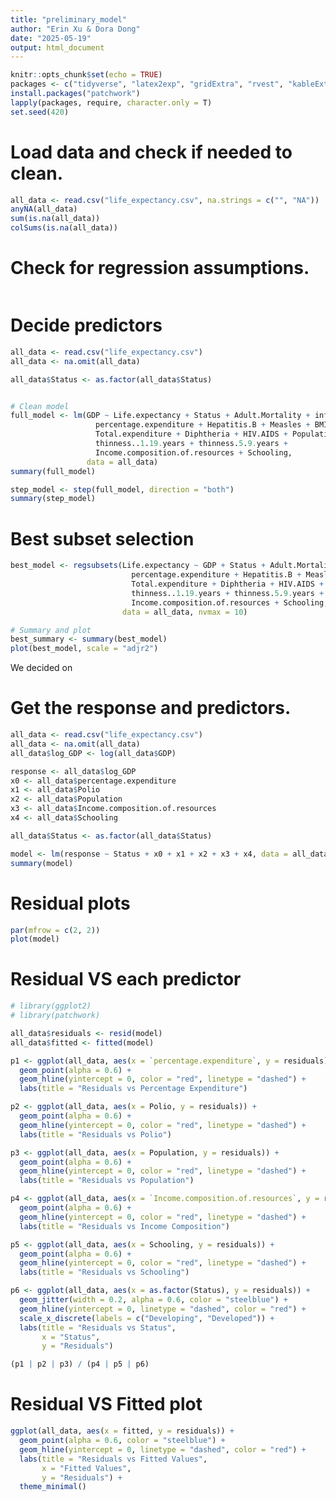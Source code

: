 ```yaml
---
title: "preliminary_model"
author: "Erin Xu & Dora Dong"
date: "2025-05-19"
output: html_document
---
```


```r
knitr::opts_chunk$set(echo = TRUE)
packages <- c("tidyverse", "latex2exp", "gridExtra", "rvest", "kableExtra", "leaps", "ggplot2", "patchwork")
install.packages("patchwork")
lapply(packages, require, character.only = T)
set.seed(420)
```

# Load data and check if needed to clean. 
```r
all_data <- read.csv("life_expectancy.csv", na.strings = c("", "NA"))
anyNA(all_data)
sum(is.na(all_data))
colSums(is.na(all_data))
```

# Check for regression assumptions. 
```r
```

# Decide predictors 
```r

all_data <- read.csv("life_expectancy.csv")
all_data <- na.omit(all_data)

all_data$Status <- as.factor(all_data$Status)


# Clean model
full_model <- lm(GDP ~ Life.expectancy + Status + Adult.Mortality + infant.deaths + Alcohol +
                   percentage.expenditure + Hepatitis.B + Measles + BMI + under.five.deaths + Polio +
                   Total.expenditure + Diphtheria + HIV.AIDS + Population +
                   thinness..1.19.years + thinness.5.9.years +
                   Income.composition.of.resources + Schooling,
                 data = all_data)
summary(full_model)

step_model <- step(full_model, direction = "both")
summary(step_model)
```

# Best subset selection
```r
best_model <- regsubsets(Life.expectancy ~ GDP + Status + Adult.Mortality + infant.deaths + Alcohol +
                           percentage.expenditure + Hepatitis.B + Measles + BMI + under.five.deaths + Polio +
                           Total.expenditure + Diphtheria + HIV.AIDS + Population +
                           thinness..1.19.years + thinness.5.9.years +
                           Income.composition.of.resources + Schooling,
                         data = all_data, nvmax = 10)

# Summary and plot
best_summary <- summary(best_model)
plot(best_model, scale = "adjr2")
```
We decided on 

# Get the response and predictors. 
```r
all_data <- read.csv("life_expectancy.csv")
all_data <- na.omit(all_data)
all_data$log_GDP <- log(all_data$GDP)

response <- all_data$log_GDP
x0 <- all_data$percentage.expenditure
x1 <- all_data$Polio
x2 <- all_data$Population
x3 <- all_data$Income.composition.of.resources
x4 <- all_data$Schooling

all_data$Status <- as.factor(all_data$Status)

model <- lm(response ~ Status + x0 + x1 + x2 + x3 + x4, data = all_data)
summary(model)
```

# Residual plots
```r
par(mfrow = c(2, 2))
plot(model)
```

# Residual VS each predictor
```r

# library(ggplot2)
# library(patchwork)

all_data$residuals <- resid(model)
all_data$fitted <- fitted(model)

p1 <- ggplot(all_data, aes(x = `percentage.expenditure`, y = residuals)) +
  geom_point(alpha = 0.6) +
  geom_hline(yintercept = 0, color = "red", linetype = "dashed") +
  labs(title = "Residuals vs Percentage Expenditure")

p2 <- ggplot(all_data, aes(x = Polio, y = residuals)) +
  geom_point(alpha = 0.6) +
  geom_hline(yintercept = 0, color = "red", linetype = "dashed") +
  labs(title = "Residuals vs Polio")

p3 <- ggplot(all_data, aes(x = Population, y = residuals)) +
  geom_point(alpha = 0.6) +
  geom_hline(yintercept = 0, color = "red", linetype = "dashed") +
  labs(title = "Residuals vs Population")

p4 <- ggplot(all_data, aes(x = `Income.composition.of.resources`, y = residuals)) +
  geom_point(alpha = 0.6) +
  geom_hline(yintercept = 0, color = "red", linetype = "dashed") +
  labs(title = "Residuals vs Income Composition")

p5 <- ggplot(all_data, aes(x = Schooling, y = residuals)) +
  geom_point(alpha = 0.6) +
  geom_hline(yintercept = 0, color = "red", linetype = "dashed") +
  labs(title = "Residuals vs Schooling")

p6 <- ggplot(all_data, aes(x = as.factor(Status), y = residuals)) +
  geom_jitter(width = 0.2, alpha = 0.6, color = "steelblue") +
  geom_hline(yintercept = 0, linetype = "dashed", color = "red") +
  scale_x_discrete(labels = c("Developing", "Developed")) +
  labs(title = "Residuals vs Status",
       x = "Status",
       y = "Residuals")

(p1 | p2 | p3) / (p4 | p5 | p6)
```


# Residual VS Fitted plot
```r
ggplot(all_data, aes(x = fitted, y = residuals)) +
  geom_point(alpha = 0.6, color = "steelblue") +
  geom_hline(yintercept = 0, linetype = "dashed", color = "red") +
  labs(title = "Residuals vs Fitted Values",
       x = "Fitted Values",
       y = "Residuals") +
  theme_minimal()
```

